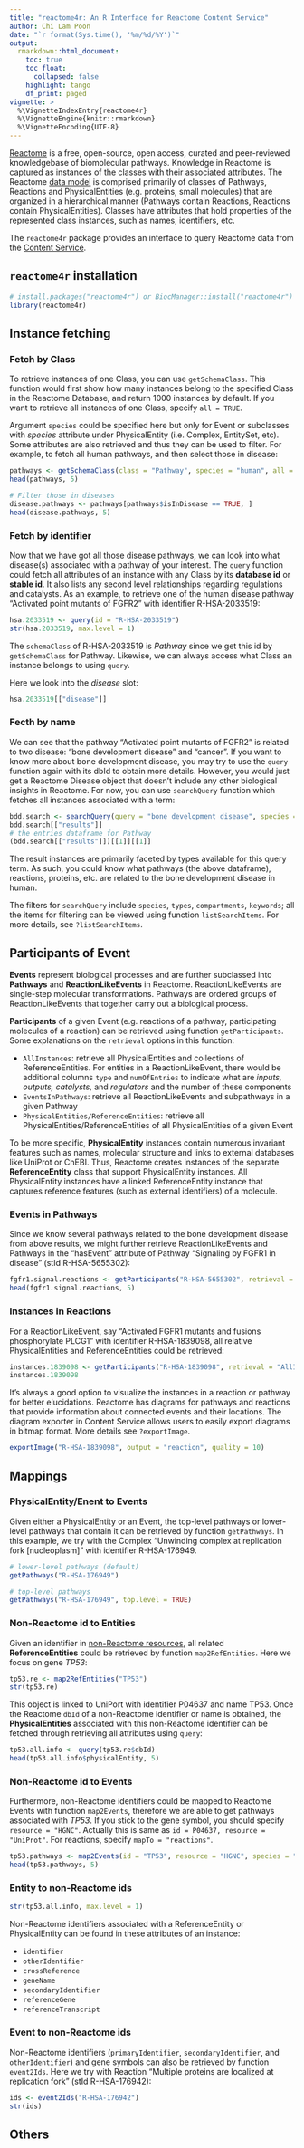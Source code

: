 ```yaml
---
title: "reactome4r: An R Interface for Reactome Content Service"
author: Chi Lam Poon
date: "`r format(Sys.time(), '%m/%d/%Y')`"
output: 
  rmarkdown::html_document:
    toc: true
    toc_float:
      collapsed: false
    highlight: tango
    df_print: paged
vignette: >
  %\VignetteIndexEntry{reactome4r}
  %\VignetteEngine{knitr::rmarkdown}
  %\VignetteEncoding{UTF-8}
---
```



[Reactome](https://reactome.org) is a free, open-source, open access, curated and peer-reviewed knowledgebase of biomolecular pathways. Knowledge in Reactome is captured as instances of the classes with their associated attributes. The Reactome [data model](https://reactome.org/content/schema) is comprised primarily of classes of Pathways, Reactions and PhysicalEntities (e.g. proteins, small molecules) that are organized in a hierarchical manner (Pathways contain Reactions, Reactions contain PhysicalEntities). Classes have attributes that hold properties of the represented class instances, such as names, identifiers, etc.

The `reactome4r` package provides an interface to query Reactome data from the [Content Service](https://reactome.org/dev/content-service).


## `reactome4r` installation

```r
# install.packages("reactome4r") or BiocManager::install("reactome4r")
library(reactome4r)
```


## Instance fetching

### Fetch by Class

To retrieve instances of one Class, you can use `getSchemaClass`. This function would first show how many instances belong to the specified Class in the Reactome Database, and return 1000 instances by default. If you want to retrieve all instances of one Class, specify `all = TRUE`.

Argument `species` could be specified here but only for Event or subclasses with _species_ attribute under PhysicalEntity (i.e. Complex, EntitySet, etc). Some attributes are also retrieved and thus they can be used to filter. For example, to fetch all human pathways, and then select those in disease:
  
```r
pathways <- getSchemaClass(class = "Pathway", species = "human", all = TRUE)
head(pathways, 5)

# Filter those in diseases
disease.pathways <- pathways[pathways$isInDisease == TRUE, ]
head(disease.pathways, 5)
```


### Fetch by identifier

Now that we have got all those disease pathways, we can look into what disease(s) associated with a pathway of your interest.
The `query` function could fetch all attributes of an instance with any Class by its __database id__ or __stable id__. It also lists any second level relationships regarding regulations and catalysts. As an example, to retrieve one of the human disease pathway "Activated point mutants of FGFR2" with identifier R-HSA-2033519: 

```r
hsa.2033519 <- query(id = "R-HSA-2033519")
str(hsa.2033519, max.level = 1)
```

The `schemaClass` of R-HSA-2033519 is _Pathway_ since we get this id by `getSchemaClass` for Pathway. Likewise, we can always access what Class an instance belongs to using `query`.

Here we look into the _disease_ slot:

```r
hsa.2033519[["disease"]]
```

### Fecth by name

We can see that the pathway "Activated point mutants of FGFR2" is related to two disease: "bone development disease" and "cancer". If you want to know more about bone development disease, you may try to use the `query` function again with its dbId to obtain more details. However, you would just get a Reactome Disease object that doesn't include any other biological insights in Reactome. For now, you can use `searchQuery` function which fetches all instances associated with a term:

```r
bdd.search <- searchQuery(query = "bone development disease", species = "human")
bdd.search[["results"]]
# the entries dataframe for Pathway
(bdd.search[["results"]])[[1]][[1]]
```

The result instances are primarily faceted by types available for this query term. As such, you could know what pathways (the above dataframe), reactions, proteins, etc. are related to the bone development disease in human. 

The filters for `searchQuery` include `species`, `types`, `compartments`, `keywords`; all the items for filtering can be viewed using function `listSearchItems`. For more details, see `?listSearchItems`.


## Participants of Event

__Events__ represent biological processes and are further subclassed into __Pathways__ and __ReactionLikeEvents__ in Reactome. ReactionLikeEvents are single-step molecular transformations. Pathways are ordered groups of ReactionLikeEvents that together carry out a biological process. 

__Participants__ of a given Event (e.g. reactions of a pathway, participating molecules of a reaction) can be retrieved using function `getParticipants`. Some explanations on the `retrieval` options in this function:

- `AllInstances`: retrieve all PhysicalEntities and collections of ReferenceEntities. For entities in a ReactionLikeEvent, there would be additional columns `type` and `numOfEntries` to indicate what are _inputs, outputs, catalysts,_ and _regulators_ and the number of these components
- `EventsInPathways`: retrieve all ReactionLikeEvents and subpathways in a given Pathway
- `PhysicalEntities/ReferenceEntities`: retrieve all PhysicalEntities/ReferenceEntities of all PhysicalEntities of a given Event

To be more specific, __PhysicalEntity__ instances contain numerous invariant features such as names, molecular structure and links to external databases like UniProt or ChEBI. Thus, Reactome creates instances of the separate __ReferenceEntity__ class that support PhysicalEntity instances. All PhysicalEntity instances have a linked ReferenceEntity instance that captures reference features (such as external identifiers) of a molecule.

### Events in Pathways

Since we know several pathways related to the bone development disease from above results, we might further retrieve ReactionLikeEvents and Pathways in the "hasEvent" attribute of Pathway "Signaling by FGFR1 in disease" (stId R-HSA-5655302):

```r
fgfr1.signal.reactions <- getParticipants("R-HSA-5655302", retrieval = "EventsInPathways")
head(fgfr1.signal.reactions, 5)
```

### Instances in Reactions

For a ReactionLikeEvent, say "Activated FGFR1 mutants and fusions phosphorylate PLCG1" with identifier R-HSA-1839098, all relative PhysicalEntities and ReferenceEntities could be retrieved:

```r
instances.1839098 <- getParticipants("R-HSA-1839098", retrieval = "AllInstances")
instances.1839098
```

It's always a good option to visualize the instances in a reaction or pathway for better elucidations. Reactome has diagrams for pathways and reactions that provide information about connected events and their locations. The diagram exporter in Content Service allows users to easily export diagrams in bitmap format. More details see `?exportImage`.

```r
exportImage("R-HSA-1839098", output = "reaction", quality = 10)
```


## Mappings

### PhysicalEntity/Enent to Events

Given either a PhysicalEntity or an Event, the top-level pathways or lower-level pathways that contain it can be retrieved by function `getPathways`. In this example, we try with the Complex "Unwinding complex at replication fork [nucleoplasm]" with identifier R-HSA-176949.

```r
# lower-level pathways (default)
getPathways("R-HSA-176949")

# top-level pathways
getPathways("R-HSA-176949", top.level = TRUE)
```

### Non-Reactome id to Entities

Given an identifier in [non-Reactome resources](https://reactome.org/content/schema/objects/ReferenceDatabase), all related __ReferenceEntities__ could be retrieved by function `map2RefEntities`. Here we focus on gene _TP53_:

```r
tp53.re <- map2RefEntities("TP53")
str(tp53.re)
```

This object is linked to UniPort with identifier P04637 and name TP53. Once the Reactome `dbId` of a non-Reactome identifier or name is obtained, the __PhysicalEntities__ associated with this non-Reactome identifier can be fetched through retrieving all attributes using `query`:
  
```r
tp53.all.info <- query(tp53.re$dbId)
head(tp53.all.info$physicalEntity, 5)
```

### Non-Reactome id to Events

Furthermore, non-Reactome identifiers could be mapped to Reactome Events with function `map2Events`, therefore we are able to get pathways associated with _TP53_. If you stick to the gene symbol, you should specify `resource = "HGNC"`. Actually this is same as `id = P04637, resource = "UniProt"`. For reactions, specify `mapTo = "reactions"`.

```r
tp53.pathways <- map2Events(id = "TP53", resource = "HGNC", species = "human", mapTo = "pathways")
head(tp53.pathways, 5)
```

### Entity to non-Reactome ids

```r
str(tp53.all.info, max.level = 1)
```

Non-Reactome identifiers associated with a ReferenceEntity or PhysicalEntity can be found in these attributes of an instance:

- `identifier`
- `otherIdentifier`
- `crossReference`
- `geneName`
- `secondaryIdentifier`
- `referenceGene`
- `referenceTranscript`

### Event to non-Reactome ids

Non-Reactome identifiers (`primaryIdentifier`, `secondaryIdentifier`, and `otherIdentifier`) and gene symbols can also be retrieved by function `event2Ids`. Here we try with Reaction "Multiple proteins are localized at replication fork" (stId R-HSA-176942):

```r
ids <- event2Ids("R-HSA-176942")
str(ids)
```


## Others




